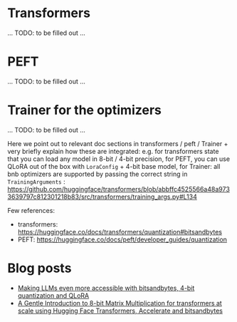 # Transformers

... TODO: to be filled out ...

# PEFT

... TODO: to be filled out ...

# Trainer for the optimizers

... TODO: to be filled out ...

Here we point out to relevant doc sections in transformers / peft / Trainer + very briefly explain how these are integrated:
e.g. for transformers state that you can load any model in 8-bit / 4-bit precision, for PEFT, you can use QLoRA out of the box with `LoraConfig` + 4-bit base model, for Trainer: all bnb optimizers are supported by passing the correct string in `TrainingArguments` : https://github.com/huggingface/transformers/blob/abbffc4525566a48a9733639797c812301218b83/src/transformers/training_args.py#L134

Few references:

- transformers: https://huggingface.co/docs/transformers/quantization#bitsandbytes
- PEFT: https://huggingface.co/docs/peft/developer_guides/quantization

# Blog posts

- [Making LLMs even more accessible with bitsandbytes, 4-bit quantization and QLoRA](https://huggingface.co/blog/4bit-transformers-bitsandbytes)
- [A Gentle Introduction to 8-bit Matrix Multiplication for transformers at scale using Hugging Face Transformers, Accelerate and bitsandbytes](https://huggingface.co/blog/hf-bitsandbytes-integration)
